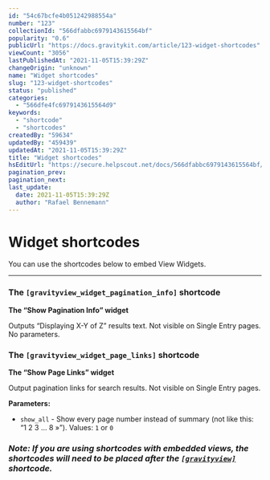 ```yaml
---
id: "54c67bcfe4b051242988554a"
number: "123"
collectionId: "566dfabbc6979143615564bf"
popularity: "0.6"
publicUrl: "https://docs.gravitykit.com/article/123-widget-shortcodes"
viewCount: "3056"
lastPublishedAt: "2021-11-05T15:39:29Z"
changeOrigin: "unknown"
name: "Widget shortcodes"
slug: "123-widget-shortcodes"
status: "published"
categories: 
  - "566dfe4fc6979143615564d9"
keywords: 
  - "shortcode"
  - "shortcodes"
createdBy: "59634"
updatedBy: "459439"
updatedAt: "2021-11-05T15:39:29Z"
title: "Widget shortcodes"
hsEditUrl: "https://secure.helpscout.net/docs/566dfabbc6979143615564bf/article/54c67bcfe4b051242988554a"
pagination_prev: 
pagination_next: 
last_update:
  date: 2021-11-05T15:39:29Z
  author: "Rafael Bennemann"
---
```


# Widget shortcodes

You can use the shortcodes below to embed View Widgets.

---

### The `[gravityview_widget_pagination_info]` shortcode

**The <q>Show Pagination Info</q> widget**

Outputs <q>Displaying X-Y of Z</q> results text. Not visible on Single Entry pages. No parameters.

### The `[gravityview_widget_page_links]` shortcode

**The <q>Show Page Links</q> widget**

Output pagination links for search results. Not visible on Single Entry pages.

**Parameters:**

- `show_all` - Show every page number instead of summary (not like this: <q>1 2 3 ... 8 »</q>). Values: `1` or `0`

### *Note: If you are using shortcodes with embedded views, the shortcodes will need to be placed after the [`[gravityview]`](/article/123-widget-shortcodes) shortcode.*